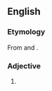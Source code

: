 ==English==

===Etymology===
From {{term|Chassid}} and {{term|-ic}}.

===Adjective===
{{en-adj|-}}

# {{alternative spelling of|Hassidic|lang=en}}